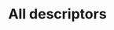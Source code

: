 ---
title: 'All descriptors'
description: 'All row-level evaluations for text data.'
noindex: "true"
---